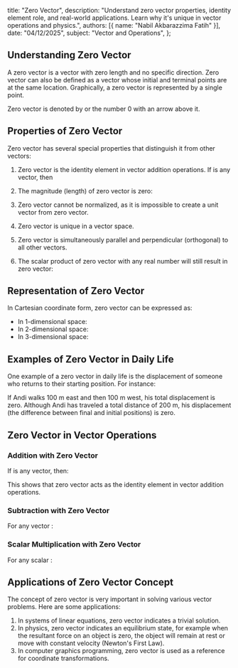   title: "Zero Vector",
  description: "Understand zero vector properties, identity element role, and real-world applications. Learn why it's unique in vector operations and physics.",
  authors: [{ name: "Nabil Akbarazzima Fatih" }],
  date: "04/12/2025",
  subject: "Vector and Operations",
};

## Understanding Zero Vector

A zero vector is a vector with zero length and no specific direction. Zero vector can also be defined as a vector whose initial and terminal points are at the same location. Graphically, a zero vector is represented by a single point.

Zero vector is denoted by <InlineMath math="\vec{0}" /> or the number 0 with an arrow above it.

## Properties of Zero Vector

Zero vector has several special properties that distinguish it from other vectors:

1. Zero vector is the identity element in vector addition operations. If <InlineMath math="\vec{a}" /> is any vector, then <InlineMath math="\vec{a} + \vec{0} = \vec{a}" />

2. The magnitude (length) of zero vector is zero: <InlineMath math="|\vec{0}| = 0" />

3. Zero vector cannot be normalized, as it is impossible to create a unit vector from zero vector.

4. Zero vector is unique in a vector space.

5. Zero vector is simultaneously parallel and perpendicular (orthogonal) to all other vectors.

6. The scalar product of zero vector with any real number will still result in zero vector: <InlineMath math="k \cdot \vec{0} = \vec{0}" />

## Representation of Zero Vector

In Cartesian coordinate form, zero vector can be expressed as:

- In 1-dimensional space: <InlineMath math="\vec{0} = (0)" />
- In 2-dimensional space: <InlineMath math="\vec{0} = (0, 0)" />
- In 3-dimensional space: <InlineMath math="\vec{0} = (0, 0, 0)" />

## Examples of Zero Vector in Daily Life

One example of a zero vector in daily life is the displacement of someone who returns to their starting position. For instance:

If Andi walks 100 m east and then 100 m west, his total displacement is zero. Although Andi has traveled a total distance of 200 m, his displacement (the difference between final and initial positions) is zero.

## Zero Vector in Vector Operations

### Addition with Zero Vector

If <InlineMath math="\vec{a}" /> is any vector, then:

<BlockMath math="\vec{a} + \vec{0} = \vec{a}" />

This shows that zero vector acts as the identity element in vector addition operations.

### Subtraction with Zero Vector

For any vector <InlineMath math="\vec{a}" />:

<div className="flex flex-col gap-4">
  <BlockMath math="\vec{a} - \vec{0} = \vec{a}" />
  <BlockMath math="\vec{0} - \vec{a} = -\vec{a}" />
</div>

### Scalar Multiplication with Zero Vector

For any scalar <InlineMath math="k" />:

<BlockMath math="k \cdot \vec{0} = \vec{0}" />

## Applications of Zero Vector Concept

The concept of zero vector is very important in solving various vector problems. Here are some applications:

1. In systems of linear equations, zero vector indicates a trivial solution.
2. In physics, zero vector indicates an equilibrium state, for example when the resultant force on an object is zero, the object will remain at rest or move with constant velocity (Newton's First Law).
3. In computer graphics programming, zero vector is used as a reference for coordinate transformations.
